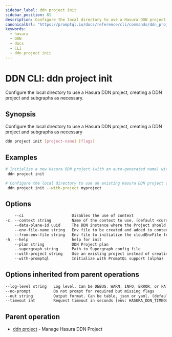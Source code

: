 ```yaml
---
sidebar_label: ddn project init
sidebar_position: 81
description: Configure the local directory to use a Hasura DDN project, creating a DDN project and subgraphs as necessary using the DDN CLI
canonicalUrl: "https://promptql.io/docs/reference/cli/commands/ddn_project_init"
keywords:
  - hasura
  - DDN
  - docs
  - CLI
  - ddn project init
---
```


# DDN CLI: ddn project init

Configure the local directory to use a Hasura DDN project, creating a DDN project and subgraphs as necessary.

## Synopsis

Configure the local directory to use a Hasura DDN project, creating a DDN project and subgraphs as necessary

```bash
ddn project init [project-name] [flags]
```

## Examples

```bash
# Initialize a new Hasura DDN project (with an auto-generated name) with subgraphs based on your local directory
 ddn project init

# Configure the local directory to use an existing Hasura DDN project creating subgraphs on the DDN project as necessary
 ddn project init --with-project myproject
```

## Options

```sass
    --ci                     Disables the use of context
-c, --context string         Name of the context to use. (default <current_context>)
    --data-plane-id uuid     The DDN instance where the Project should be hosted
    --env-file-name string   Env file to be created and added to context as cloudEnvFile (default ".env.cloud")
    --from-env-file string   Env file to initialize the cloudEnvFile from
-h, --help                   help for init
    --plan string            DDN Project plan
    --supergraph string      Path to Supergraph config file
    --with-project string    Use an existing project instead of creating a new one
    --with-promptql          Initialize with PromptQL support (alpha)
```

## Options inherited from parent operations

```sass
--log-level string   Log level. Can be DEBUG, WARN, INFO, ERROR, or FATAL. (default "INFO")
--no-prompt          Do not prompt for required but missing flags
--out string         Output format. Can be table, json or yaml. (default "table")
--timeout int        Request timeout in seconds [env: HASURA_DDN_TIMEOUT] (default 100)
```

## Parent operation

- [ddn project](/reference/cli/commands/ddn_project) - Manage Hasura DDN Project
